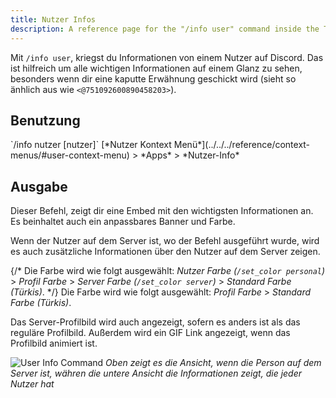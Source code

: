 ```yaml
---
title: Nutzer Infos
description: A reference page for the "/info user" command inside the Tako Discord bot.
---
```



Mit `/info user`, kriegst du Informationen von einem Nutzer auf Discord. Das ist hilfreich um alle wichtigen Informationen auf einem Glanz zu sehen, besonders wenn dir eine kaputte Erwähnung geschickt wird (sieht so änhlich aus wie `<@751092600890458203>`).

## Benutzung

<Tabs>
	<TabItem label="Slash Befehle">
		`/info nutzer [nutzer]`
	</TabItem>
	<TabItem label="Kontext Menü">
		[*Nutzer Kontext Menü*](../../../reference/context-menus/#user-context-menu) > *Apps* > *Nutzer-Info*
	</TabItem>
</Tabs>

## Ausgabe

Dieser Befehl, zeigt dir eine Embed mit den wichtigsten Informationen an. Es beinhaltet auch ein anpassbares Banner und Farbe.

Wenn der Nutzer auf dem Server ist, wo der Befehl ausgeführt wurde, wird es auch zusätzliche Informationen über den Nutzer auf dem Server zeigen.

{/* Die Farbe wird wie folgt ausgewählt: _Nutzer Farbe (`/set_color personal`)_ > _Profil Farbe_ > _Server Farbe (`/set_color server`)_ > _Standard Farbe (Türkis)_. */}
Die Farbe wird wie folgt ausgewählt: _Profil Farbe_ > _Standard Farbe (Türkis)_.

Das Server-Profilbild wird auch angezeigt, sofern es anders ist als das reguläre Profilbild. Außerdem wird ein GIF Link angezeigt, wenn das Profilbild animiert ist.

![User Info Command](../../../../../assets/info/user.png)
_Oben zeigt es die Ansicht, wenn die Person auf dem Server ist, währen die untere Ansicht die Informationen zeigt, die jeder Nutzer hat_
